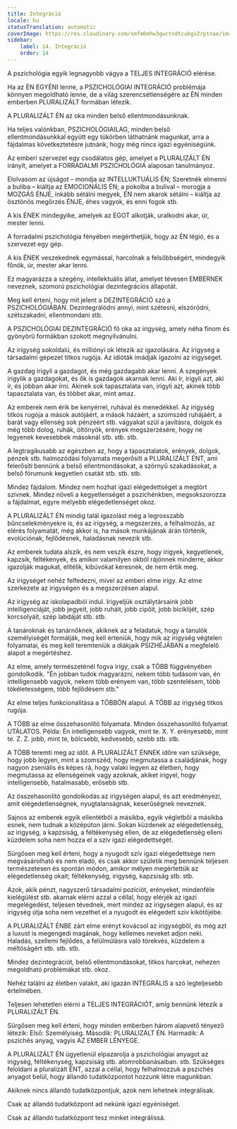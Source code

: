 ```yaml
---
title: Integráció
locale: hu
statusTranslation: automatic
coverImage: https://res.cloudinary.com/xmfm6mhw3gwctndtcubgx2rptnae/image/upload/v1740337243/small_cover_educacion_fundamental_a051170f1c.webp
sidebar:
    label: 14. Integráció
    order: 14
---
```

A pszichológia egyik legnagyobb vágya a TELJES INTEGRÁCIÓ elérése.

Ha az ÉN EGYÉNI lenne, a PSZICHOLÓGIAI INTEGRÁCIÓ problémája könnyen megoldható lenne, de a világ szerencsétlenségére az ÉN minden emberben PLURALIZÁLT formában létezik.

A PLURALIZÁLT ÉN az oka minden belső ellentmondásunknak.

Ha teljes valónkban, PSZICHOLÓGIAILAG, minden belső ellentmondásunkkal együtt egy tükörben láthatnánk magunkat, arra a fájdalmas következtetésre jutnánk, hogy még nincs igazi egyéniségünk.

Az emberi szervezet egy csodálatos gép, amelyet a PLURALIZÁLT ÉN irányít, amelyet a FORRADALMI PSZICHOLÓGIA alaposan tanulmányoz.

Elolvasom az újságot – mondja az INTELLUKTUÁLIS ÉN; Szeretnék elmenni a buliba – kiáltja az EMOCIONÁLIS ÉN; a pokolba a bulival – morogja a MOZGÁS ÉNJE, inkább sétálni megyek, ÉN nem akarok sétálni – kiáltja az ösztönös megőrzés ÉNJE, éhes vagyok, és enni fogok stb.

A kis ÉNEK mindegyike, amelyek az EGOT alkotják, uralkodni akar, úr, mester lenni.

A forradalmi pszichológia fényében megérthetjük, hogy az ÉN légió, és a szervezet egy gép.

A kis ÉNEK veszekednek egymással, harcolnak a felsőbbségért, mindegyik főnök, úr, mester akar lenni.

Ez magyarázza a szegény, intellektuális állat, amelyet tévesen EMBERNEK neveznek, szomorú pszichológiai dezintegrációs állapotát.

Meg kell érteni, hogy mit jelent a DEZINTEGRÁCIÓ szó a PSZICHOLÓGIÁBAN. Dezintegrálódni annyi, mint szétesni, elszóródni, szétszakadni, ellentmondani stb.

A PSZICHOLÓGIAI DEZINTEGRÁCIÓ fő oka az irigység, amely néha finom és gyönyörű formákban szokott megnyilvánulni.

Az irigység sokoldalú, és milliónyi ok létezik az igazolására. Az irigység a társadalmi gépezet titkos rugója. Az idióták imádják igazolni az irigységet.

A gazdag irigyli a gazdagot, és még gazdagabb akar lenni. A szegények irigylik a gazdagokat, és ők is gazdagok akarnak lenni. Aki ír, irigyli azt, aki ír, és jobban akar írni. Akinek sok tapasztalata van, irigyli azt, akinek több tapasztalata van, és többet akar, mint amaz.

Az emberek nem érik be kenyérrel, ruhával és menedékkel. Az irigység titkos rugója a mások autójáért, a mások házáért, a szomszéd ruhájáért, a barát vagy ellenség sok pénzéért stb. vágyakat szül a javításra, dolgok és még több dolog, ruhák, öltönyök, erények megszerzésére, hogy ne legyenek kevesebbek másoknál stb. stb. stb.

A legtragikusabb az egészben az, hogy a tapasztalatok, erények, dolgok, pénzek stb. halmozódási folyamata megerősíti a PLURALIZÁLT ÉNT, ami felerősíti bennünk a belső ellentmondásokat, a szörnyű szakadásokat, a belső fórumunk kegyetlen csatáit stb. stb. stb.

Mindez fájdalom. Mindez nem hozhat igazi elégedettséget a megtört szívnek. Mindez növeli a kegyetlenséget a pszichénkben, megsokszorozza a fájdalmat, egyre mélyebb elégedetlenséget okoz.

A PLURALIZÁLT ÉN mindig talál igazolást még a legrosszabb bűncselekményekre is, és az irigység, a megszerzés, a felhalmozás, az elérés folyamatát, még akkor is, ha mások munkájának árán történik, evolúciónak, fejlődésnek, haladásnak nevezik stb.

Az emberek tudata alszik, és nem veszik észre, hogy irigyek, kegyetlenek, kapzsik, féltékenyek, és amikor valamilyen okból rájönnek minderre, akkor igazolják magukat, elítélik, kibúvókat keresnek, de nem értik meg.

Az irigységet nehéz felfedezni, mivel az emberi elme irigy. Az elme szerkezete az irigységen és a megszerzésen alapul.

Az irigység az iskolapadból indul. Irigyeljük osztálytársaink jobb intelligenciáját, jobb jegyeit, jobb ruháit, jobb cipőit, jobb biciklijét, szép korcsolyáit, szép labdáját stb. stb.

A tanároknak és tanárnőknek, akiknek az a feladatuk, hogy a tanulók személyiségét formálják, meg kell érteniük, hogy mik az irigység végtelen folyamatai, és meg kell teremteniük a diákjaik PSIZHÉJÁBAN a megfelelő alapot a megértéshez.

Az elme, amely természeténél fogva irigy, csak a TÖBB függvényében gondolkodik. "Én jobban tudok magyarázni, nekem több tudásom van, én intelligensebb vagyok, nekem több erényem van, több szentelésem, több tökéletességem, több fejlődésem stb."

Az elme teljes funkcionalitása a TÖBBÖN alapul. A TÖBB az irigység titkos rugója.

A TÖBB az elme összehasonlító folyamata. Minden összehasonlító folyamat UTÁLATOS. Példa: Én intelligensebb vagyok, mint te. X. Y. erényesebb, mint te. Z. Z. jobb, mint te, bölcsebb, kedvesebb, szebb stb. stb.

A TÖBB teremti meg az időt. A PLURALIZÁLT ÉNNEK időre van szüksége, hogy jobb legyen, mint a szomszéd, hogy megmutassa a családjának, hogy nagyon zseniális és képes rá, hogy valaki legyen az életben, hogy megmutassa az ellenségeinek vagy azoknak, akiket irigyel, hogy intelligensebb, hatalmasabb, erősebb stb.

Az összehasonlító gondolkodás az irigységen alapul, és azt eredményezi, amit elégedetlenségnek, nyugtalanságnak, keserűségnek neveznek.

Sajnos az emberek egyik ellentétből a másikba, egyik végletből a másikba esnek, nem tudnak a középúton járni. Sokan küzdenek az elégedetlenség, az irigység, a kapzsiság, a féltékenység ellen, de az elégedetlenség elleni küzdelem soha nem hozza el a szív igazi elégedettségét.

Sürgősen meg kell érteni, hogy a nyugodt szív igazi elégedettsége nem megvásárolható és nem eladó, és csak akkor születik meg bennünk teljesen természetesen és spontán módon, amikor mélyen megértettük az elégedetlenség okait; féltékenység, irigység, kapzsiság stb. stb.

Azok, akik pénzt, nagyszerű társadalmi pozíciót, erényeket, mindenféle kielégülést stb. akarnak elérni azzal a céllal, hogy elérjék az igazi megelégedést, teljesen tévednek, mert mindez az irigységen alapul, és az irigység útja soha nem vezethet el a nyugodt és elégedett szív kikötőjébe.

A PLURALIZÁLT ÉNBE zárt elme erényt kovácsol az irigységből, és még azt a luxust is megengedi magának, hogy kellemes neveket adjon neki. Haladás, szellemi fejlődés, a felülmúlásra való törekvés, küzdelem a méltóságért stb. stb. stb.

Mindez dezintegrációt, belső ellentmondásokat, titkos harcokat, nehezen megoldható problémákat stb. okoz.

Nehéz találni az életben valakit, aki igazán INTEGRÁLIS a szó legteljesebb értelmében.

Teljesen lehetetlen elérni a TELJES INTEGRÁCIÓT, amíg bennünk létezik a PLURALIZÁLT ÉN.

Sürgősen meg kell érteni, hogy minden emberben három alapvető tényező létezik: Első: Személyiség. Második: PLURALIZÁLT ÉN. Harmadik: A pszichés anyag, vagyis AZ EMBER LÉNYEGE.

A PLURALIZÁLT ÉN ügyetlenül elpazarolja a pszichológiai anyagot az irigység, féltékenység, kapzsiság stb. atomrobbanásaiban. stb. Szükséges feloldani a pluralizált ÉNT, azzal a céllal, hogy felhalmozzuk a pszichés anyagot belül, hogy állandó tudatközpontot hozzunk létre magunkban.

Akiknek nincs állandó tudatközpontjuk, azok nem lehetnek integrálisak.

Csak az állandó tudatközpont ad nekünk igazi egyéniséget.

Csak az állandó tudatközpont tesz minket integrálissá.

